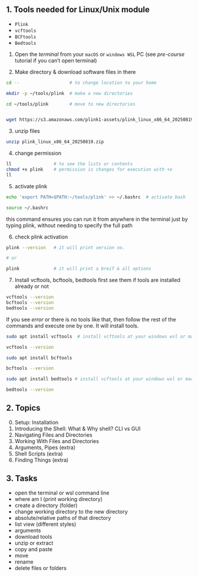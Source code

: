 ## 1. Tools needed for Linux/Unix module

- `Plink` 
- `vcftools`
- `BCFtools` 
- `Bedtools`

::: {.callout-tip title="Tools installation" collapse="true"}

1. Open the *terminal* from your `macOS` or `windows WSL` PC (see *pre-course* tutorial if you can't open terminal)

2. Make directory & download software files in there
```bash
cd --                   # to change location to your home

mkdir -p ~/tools/plink  # make a new directories

cd ~/tools/plink        # move to new directories


wget https://s3.amazonaws.com/plink1-assets/plink_linux_x86_64_20250819.zip  # get the plink with wget command
```

3. unzip files
```bash
unzip plink_linux_x86_64_20250819.zip
```
4. change permission
```bash
ll                # to see the lists or contents
chmod +x plink    # permission is changes for execution with +x
ll
```
5. activate plink
```bash
echo 'export PATH=$PATH:~/tools/plink' >> ~/.bashrc  # activate bash

source ~/.bashrc

```
this command ensures you can run it from anywhere in the terminal just by typing plink, without needing to specify the full path

6. check plink activation
```bash
plink --version   # it will print version no.

# or 

plink             # it will print a breif & all options
```
7. Install vcftools, bcftools, bedtools
first see them if tools are installed already or not
```bash
vcftools --version
bcftools --version
bedtools --version
```
If you see *error* or there is no tools like that, then follow the rest of the commands and execute one by one. It will install tools.

```bash
sudo apt install vcftools  # install vcftools at your windows wsl or mac

vcftools --version
```

```bash
sudo apt install bcftools

bcftools --version
```

```bash
sudo apt install bedtools # install vcftools at your windows wsl or mac

bedtools --version
```

:::

## 2. Topics 

0. Setup: Installation
1. Introducing the Shell: What & Why shell? CLI vs GUI
2. Navigating Files and Directories
3. Working With Files and Directories
4. Arguments, Pipes (extra)
6. Shell Scripts (extra)
7. Finding Things (extra)

## 3. Tasks 

- open the terminal or wsl command line
- where am I (print working directory)
- create a directory (folder)
- change working directory to the new directory
- absolute/relative paths of that directory
- list view (different styles)
- arguments
- download tools
- unzip or extract
- copy and paste
- move
- rename
- delete files or folders
